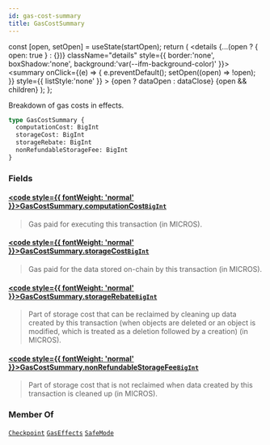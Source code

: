 ```yaml
---
id: gas-cost-summary
title: GasCostSummary
---
```









  const [open, setOpen] = useState(startOpen);
  return (
    <details {...(open ? { open: true } : {})} className="details" style={{ border:'none', boxShadow:'none', background:'var(--ifm-background-color)' }}>
      <summary
        onClick={(e) => {
          e.preventDefault();
          setOpen((open) => !open);
        }}
        style={{ listStyle:'none' }}
      >
      {open ? dataOpen : dataClose}
      </summary>
      {open && children}
    </details>
  );
};








Breakdown of gas costs in effects.


```graphql
type GasCostSummary {
  computationCost: BigInt
  storageCost: BigInt
  storageRebate: BigInt
  nonRefundableStorageFee: BigInt
}
```




### Fields

#### [<code style={{ fontWeight: 'normal' }}>GasCostSummary.<b>computationCost</b></code>](#)<Bullet />[`BigInt`](/references/iota-api/iota-graphql/reference/types/scalars/big-int) <Badge class="badge badge--secondary" text="scalar"/> 
> 
> 
> Gas paid for executing this transaction (in MICROS).
> 

#### [<code style={{ fontWeight: 'normal' }}>GasCostSummary.<b>storageCost</b></code>](#)<Bullet />[`BigInt`](/references/iota-api/iota-graphql/reference/types/scalars/big-int) <Badge class="badge badge--secondary" text="scalar"/> 
> 
> 
> Gas paid for the data stored on-chain by this transaction (in MICROS).
> 

#### [<code style={{ fontWeight: 'normal' }}>GasCostSummary.<b>storageRebate</b></code>](#)<Bullet />[`BigInt`](/references/iota-api/iota-graphql/reference/types/scalars/big-int) <Badge class="badge badge--secondary" text="scalar"/> 
> 
> 
> Part of storage cost that can be reclaimed by cleaning up data created by this transaction
> (when objects are deleted or an object is modified, which is treated as a deletion followed
> by a creation) (in MICROS).
> 

#### [<code style={{ fontWeight: 'normal' }}>GasCostSummary.<b>nonRefundableStorageFee</b></code>](#)<Bullet />[`BigInt`](/references/iota-api/iota-graphql/reference/types/scalars/big-int) <Badge class="badge badge--secondary" text="scalar"/> 
> 
> 
> Part of storage cost that is not reclaimed when data created by this transaction is cleaned
> up (in MICROS).
> 





### Member Of

[`Checkpoint`](/references/iota-api/iota-graphql/reference/types/objects/checkpoint)  <Badge class="badge badge--secondary" text="object"/><Bullet />[`GasEffects`](/references/iota-api/iota-graphql/reference/types/objects/gas-effects)  <Badge class="badge badge--secondary" text="object"/><Bullet />[`SafeMode`](/references/iota-api/iota-graphql/reference/types/objects/safe-mode)  <Badge class="badge badge--secondary" text="object"/>

